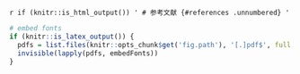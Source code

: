 \backmatter
\printindex

`r if (knitr::is_html_output()) '
# 参考文献 {#references .unnumbered}
'`

```r
# embed fonts
if (knitr::is_latex_output()) {
  pdfs = list.files(knitr::opts_chunk$get('fig.path'), '[.]pdf$', full.names = TRUE)
  invisible(lapply(pdfs, embedFonts))
}
```
